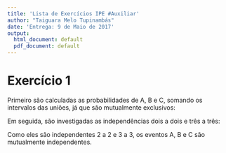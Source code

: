 ```yaml
---
title: 'Lista de Exercícios IPE #Auxiliar'
author: "Taiguara Melo Tupinambás"
date: 'Entrega: 9 de Maio de 2017'
output:
  html_document: default
  pdf_document: default
---
```


# Exercício 1

Primeiro são calculadas as probabilidades de A, B e C, somando os intervalos das uniões, já que são mutualmente exclusivos:

\begin{gather} 
        \small P(A)=\frac{1}{2}\\
        \small P(B)=\frac{1}{4}+\frac{1}{4}=\frac{1}{2}\\
        \small P(C)=\frac{1}{8}+\frac{1}{8}+\frac{1}{8}+\frac{1}{8}=\frac{1}{2}\\
\end{gather}

Em seguida, são investigadas as independências dois a dois e três a três:

\begin{gather} 
        \small P(A{\cap}B)=P([0,\frac{1}{4}))=\frac{1}{4}=P(A)P(B)\\
        \small P(A{\cap}C)=P([0,\frac{1}{8}){\cup}[\frac{1}{4},\frac{3}{8}))=\frac{1}{4}=P(A)P(C)\\
        \small P(A{\cap}C)=P([0,\frac{1}{8}){\cup}[\frac{1}{2},\frac{5}{8}))=\frac{1}{4}=P(B)P(C)\\
        \small P(A{\cap}C{\cap}C)=P([0,\frac{1}{8}))=\frac{1}{8}=P(A)P(B)P(C)
\end{gather}

Como eles são independentes 2 a 2 e 3 a 3, os eventos A, B e C são mutualmente independentes.



```r


```
